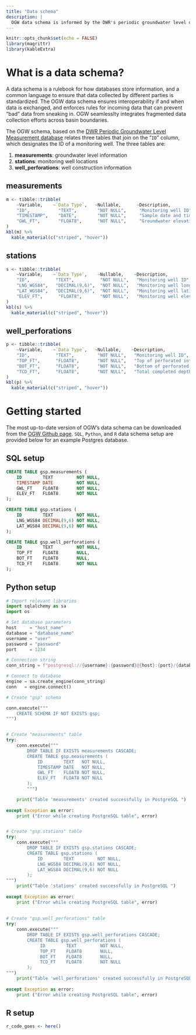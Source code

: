 ```yaml
---
title: "Data schema"
description: |
  OGW data schema is informed by the DWR's periodic groundwater level database
---
```


```r
knitr::opts_chunk$set(echo = FALSE)
library(magrittr)
library(kableExtra)
```


# What is a data schema?

A data schema is a rulebook for how databases store information, and a common language to ensure that data collected by different parties is standardized. The OGW data schema ensures interoperability if and when data is exchanged, and enforces rules for incoming data that can prevent "bad" data from sneaking in. OGW seamlesslty integrates fragmented data collection efforts across basin boundaries.  

The OGW schema, based on the [DWR Periodic Groundwater Level Measurement database](https://data.cnra.ca.gov/dataset/periodic-groundwater-level-measurements) relates three tables that join on the "`ID`" column, which designates the ID of a monitoring well. The three tables are:  

1. **measurements**: groundwater level information  
2. **stations**: monitoring well locations
3. **well_perforations**: well construction information


## measurements

```r
m <- tibble::tribble(
    ~Variable,    ~`Data Type`,   ~Nullable,      ~Description,
    "ID",           "TEXT",        "NOT NULL",     "Monitoring well ID",
    "TIMESTAMP",    "DATE",        "NOT NULL",     "Sample date and time",
    "GWL_FT",       "FLOAT8",      "NOT NULL",     "Groundwater elevation in ft AMSL"
)
kbl(m) %>%
  kable_material(c("striped", "hover"))
```

## stations

```r
s <- tibble::tribble(
    ~Variable,    ~`Data Type`,    ~Nullable,    ~Description,
    "ID",          "TEXT",          "NOT NULL",   "Monitoring well ID",
    "LNG_WGS84",   "DECIMAL(9,6)",  "NOT NULL",   "Monitoring well longitude in WGS84",
    "LAT_WGS84",   "DECIMAL(9,6)",  "NOT NULL",   "Monitoring well latitude in WGS84",
    "ELEV_FT",      "FLOAT8",       "NOT NULL",   "Monitoring well elevation in ft AMSL"
)
kbl(s) %>%
  kable_material(c("striped", "hover"))
```

## well_perforations

```r
p <- tibble::tribble(
    ~Variable,    ~`Data Type`,   ~Nullable,    ~Description,
    "ID",          "TEXT",         "NOT NULL",   "Monitoring well ID",
    "TOP_FT",      "FLOAT8",       "NOT NULL",   "Top of perforated interval in ft below land surface",
    "BOT_FT",      "FLOAT8",       "NOT NULL",   "Bottom of perforated interval in ft below land surface",
    "TCD_FT",      "FLOAT8",       "NOT NULL",   "Total completed depth in ft below land surface" 
)
kbl(p) %>%
  kable_material(c("striped", "hover"))
```

# Getting started

The most up-to-date version of OGW's data schema can be downloaded from the [OGW Github page](github.com). `SQL`, `Python`, and `R` data schema setup are provided below for an example Postgres database.

## SQL setup

```sql
CREATE TABLE gsp.measurements (
    ID        TEXT         NOT NULL,
    TIMESTAMP DATE         NOT NULL,
    GWL_FT    FLOAT8       NOT NULL,
    ELEV_FT   FLOAT8       NOT NULL
);

CREATE TABLE gsp.stations (
    ID        TEXT         NOT NULL,
    LNG_WGS84 DECIMAL(9,6) NOT NULL,
    LAT_WGS84 DECIMAL(9,6) NOT NULL
);

CREATE TABLE gsp.well_perforations (
    ID        TEXT         NOT NULL,
    TOP_FT    FLOAT8       NULL,
    BOT_FT    FLOAT8       NULL,
    TCD_FT    FLOAT8       NOT NULL
);
```

## Python setup

```python
# Import relevant libraries 
import sqlalchemy as sa
import os

# Set database parameters
host     = "host_name"
database = "database_name"
username = "user"
password = "password"
port     = 1234

# Connection string
conn_string = f"postgresql://{username}:{password}@{host}:{port}/{database}"

# Connect to database
engine = sa.create_engine(conn_string)
conn   = engine.connect()

# Create "gsp" schema

conn.execute("""
    CREATE SCHEMA IF NOT EXISTS gsp;
""")


# Create "measurements" table
try:
    conn.execute("""
        DROP TABLE IF EXISTS measurements CASCADE;
        CREATE TABLE gsp.measurements (
            ID        TEXT   NOT NULL,
            TIMESTAMP DATE   NOT NULL,
            GWL_FT    FLOAT8 NOT NULL,
            ELEV_FT   FLOAT8 NOT NULL
        );
        """)

    print("Table 'measurements' created successfully in PostgreSQL ")
    
except Exception as error:
    print ("Error while creating PostgreSQL table", error)


# Create "gsp.stations" table
try:
    conn.execute("""
        DROP TABLE IF EXISTS gsp.stations CASCADE;
        CREATE TABLE gsp.stations ( 
            ID        TEXT         NOT NULL,
            LNG_WGS84 DECIMAL(9,6) NOT NULL,
            LAT_WGS84 DECIMAL(9,6) NOT NULL
        );
""")
    print("Table 'stations' created successfully in PostgreSQL ")
    
except Exception as error:
    print ("Error while creating PostgreSQL table", error)
    
    
# Create "gsp.well_perforations" table
try:
    conn.execute("""
        DROP TABLE IF EXISTS gsp.well_perforations CASCADE;
        CREATE TABLE gsp.well_perforations ( 
             ID        TEXT         NOT NULL,
             TOP_FT    FLOAT8       NULL,
             BOT_FT    FLOAT8       NULL,
             TCD_FT    FLOAT8       NOT NULL
        );
""")
    print("Table 'well_perforations' created successfully in PostgreSQL ")
    
except Exception as error:
    print ("Error while creating PostgreSQL table", error)
```

## R setup

```r
r_code_goes <- here()
```

